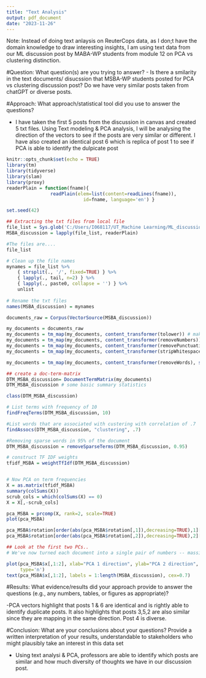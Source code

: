 ```yaml
---
title: "Text Analysis"
output: pdf_document
date: "2023-11-26"
---
```


Note: Instead of doing text anlaysis on ReuterCops data, as I don;t have the domain knowledge to draw interesting insights, I am using text data from our ML discussion post by MABA-WP students from module 12 on PCA vs clustering distinction. 


#Question: What question(s) are you trying to answer?
- Is there a smilarity in the text documents/ disucssion that MSBA-WP students posted for PCA vs clustering discussion post? Do we have very similar posts taken from chatGPT or diverse posts.

#Approach: What approach/statistical tool did you use to answer the questions?

- I have taken the first 5 posts from the discussion in canvas and created 5 txt files. Using Text modeling & PCA analysis, I will be analysing the direction of the vectors to see if the posts are very similar or different. I have also created an identical post 6 which is replica of post 1 to see if PCA is able to identify the dulpicate post


```r
knitr::opts_chunk$set(echo = TRUE)
library(tm) 
library(tidyverse)
library(slam)
library(proxy)
readerPlain = function(fname){
				readPlain(elem=list(content=readLines(fname)), 
							id=fname, language='en') }
```

```r
set.seed(42)

## Extracting the txt files from local file
file_list = Sys.glob('C:/Users/I068117/UT_Machine Learning/ML_discussion/*.txt')
MSBA_discussion = lapply(file_list, readerPlain) 

#The files are....
file_list

# Clean up the file names
mynames = file_list %>%
	{ strsplit(., '/', fixed=TRUE) } %>%
	{ lapply(., tail, n=2) } %>%
	{ lapply(., paste0, collapse = '') } %>%
	unlist
	
# Rename the txt files
names(MSBA_discussion) = mynames

documents_raw = Corpus(VectorSource(MSBA_discussion))

my_documents = documents_raw
my_documents = tm_map(my_documents, content_transformer(tolower)) # make everything lowercase
my_documents = tm_map(my_documents, content_transformer(removeNumbers)) # remove numbers
my_documents = tm_map(my_documents, content_transformer(removePunctuation)) # remove punctuation
my_documents = tm_map(my_documents, content_transformer(stripWhitespace)) ## remove excess white-space

my_documents = tm_map(my_documents, content_transformer(removeWords), stopwords("en"))

## create a doc-term-matrix
DTM_MSBA_discussion= DocumentTermMatrix(my_documents)
DTM_MSBA_discussion # some basic summary statistics

class(DTM_MSBA_discussion)

# List terms with frequency of 10
findFreqTerms(DTM_MSBA_discussion, 10)

#List words that are associated with custering with correlation of .7
findAssocs(DTM_MSBA_discussion, "clustering", .7) 

#Removing sparse words in 95% of the document
DTM_MSBA_discussion = removeSparseTerms(DTM_MSBA_discussion, 0.95)

# construct TF IDF weights
tfidf_MSBA = weightTfIdf(DTM_MSBA_discussion)


# Now PCA on term frequencies
X = as.matrix(tfidf_MSBA)
summary(colSums(X))
scrub_cols = which(colSums(X) == 0)
X = X[,-scrub_cols]

pca_MSBA = prcomp(X, rank=2, scale=TRUE)
plot(pca_MSBA) 

pca_MSBA$rotation[order(abs(pca_MSBA$rotation[,1]),decreasing=TRUE),1][1:25]
pca_MSBA$rotation[order(abs(pca_MSBA$rotation[,2]),decreasing=TRUE),2][1:25]

## Look at the first two PCs..
# We've now turned each document into a single pair of numbers -- massive dimensionality reduction

plot(pca_MSBA$x[,1:2], xlab="PCA 1 direction", ylab="PCA 2 direction", bty="n",
     type='n')
text(pca_MSBA$x[,1:2], labels = 1:length(MSBA_discussion), cex=0.7)


```

#Results: What evidence/results did your approach provide to answer the questions (e.g., any numbers, tables, or figures as appropriate)?

-PCA vectors highlight that posts 1 & 6 are identical and is rightly able to identify duplicate posts. It also highlights that posts 3,5,2 are also similar since they are mapping in the same direction. Post 4 is diverse. 

#Conclusion: What are your conclusions about your questions? Provide a written interpretation of your results, understandable to stakeholders who might plausibly take an interest in this data set

- Using text analysi & PCA, professors are able to identify which posts are similar and how much diversity of thoughts we have in our discussion post.

